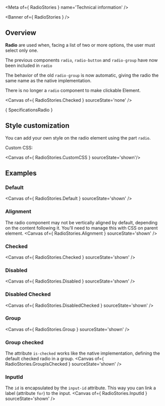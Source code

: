 
<Meta of={ RadioStories } name='Technical information' />

<Banner of={ RadioStories } />

## Overview

**Radio** are used when, facing a list of two or more options, the user must select only one.

The previous components `radio`, `radio-button` and `radio-group` have now been included in `radio`

The behavior of the old `radio-group` is now automatic, giving the radio the same name as the native implementation.

There is no longer a `radio` component to make clickable Element.

<Canvas of={ RadioStories.Checked } sourceState='none' />

<Markdown>{ SpecificationsRadio }</Markdown>

## Style customization

You can add your own style on the radio element using the part `radio`.

Custom CSS:

<Canvas of={ RadioStories.CustomCSS } sourceState='shown'/>

## Examples

### Default

<Canvas of={ RadioStories.Default } sourceState='shown' />

### Alignment
The radio component may not be vertically aligned by default, depending on the content following it.
You'll need to manage this with CSS on parent element.
<Canvas of={ RadioStories.Alignment } sourceState='shown' />

### Checked
<Canvas of={ RadioStories.Checked } sourceState='shown' />

### Disabled
<Canvas of={ RadioStories.Disabled } sourceState='shown' />

### Disabled Checked
<Canvas of={ RadioStories.DisabledChecked } sourceState='shown' />

### Group
<Canvas of={ RadioStories.Group } sourceState='shown' />

### Group checked
The attribute `is-checked` works like the native implementation, defining the default checked radio in a group.
<Canvas of={ RadioStories.GroupIsChecked } sourceState='shown' />

### InputId
The `id` is encapsulated by the `input-id` attribute. This way you can link a label (attribute `for`) to the input.
<Canvas of={ RadioStories.InputId } sourceState='shown' />
